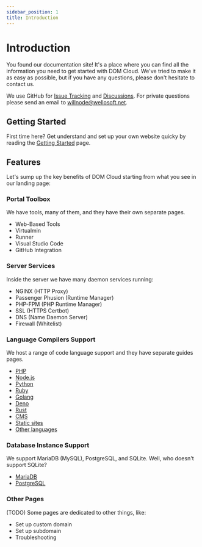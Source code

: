 ```yaml
---
sidebar_position: 1
title: Introduction
---
```


# Introduction

You found our documentation site! It's a place where you can find all the information you need to get started with DOM Cloud. We've tried to make it as easy as possible, but if you have any questions, please don't hesitate to contact us.

We use GitHub for [Issue Tracking](https://github.com/domcloud/domcloud-io/issues) and [Discussions](https://github.com/domcloud/domcloud-io/discussions). For private questions please send an email to [willnode@wellosoft.net](mailto:willnode@wellosoft.net).


## Getting Started

First time here? Get understand and set up your own website quicky by reading the [Getting Started](./getting-started.mdx) page.

## Features

Let's sump up the key benefits of DOM Cloud starting from what you see in our landing page:

### Portal Toolbox

We have tools, many of them, and they have their own separate pages.

+ Web-Based Tools
+ Virtualmin
+ Runner
+ Visual Studio Code
+ GitHub Integration

### Server Services

Inside the server we have many daemon services running:

+ NGINX (HTTP Proxy)
+ Passenger Phusion (Runtime Manager)
+ PHP-FPM (PHP Runtime Manager)
+ SSL (HTTPS Certbot)
+ DNS (Name Daemon Server)
+ Firewall (Whitelist)

### Language Compilers Support

We host a range of code language support and they have separate guides pages.

+ [PHP](../deployment/php.mdx)
+ [Node.js](../deployment/node.mdx)
+ [Python](../deployment/python.mdx)
+ [Ruby](../deployment/ruby.mdx)
+ [Golang](../deployment/go.mdx)
+ [Deno](../deployment/deno.mdx)
+ [Rust](../deployment/rust.mdx)
+ [CMS](../deployment/cms.mdx)
+ [Static sites](../deployment/static-site.mdx)
+ [Other languages](../deployment/)

### Database Instance Support

We support MariaDB (MySQL), PostgreSQL, and SQLite. Well, who doesn't support SQLite?

+ [MariaDB](../features/database.mdx)
+ [PostgreSQL](../features/database.mdx)

### Other Pages

(TODO) Some pages are dedicated to other things, like:

+ Set up custom domain
+ Set up subdomain
+ Troubleshooting
